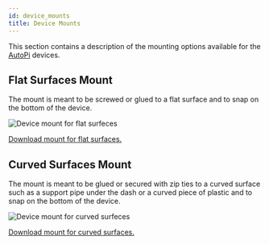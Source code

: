 ```yaml
---
id: device_mounts   
title: Device Mounts
---
```


This section contains a description of the mounting options available for the [AutoPi](https://www.autopi.io) devices.

## Flat Surfaces Mount
The mount is meant to be screwed or glued to a flat surface and to snap on the bottom of the device. 

![Device mount for flat surfeces](/img/hardware/accessories/device_mounts/device_mount_3_cut.png)

<a href="https://www.thingiverse.com/thing:6014024">Download mount for flat surfaces.</a>

## Curved Surfaces Mount
The mount is meant to be glued or secured with zip ties to a curved surface such as a support pipe under the dash or a curved piece of plastic and to snap on the bottom of the device.

![Device mount for curved surfeces](/img/hardware/accessories/device_mounts/device_mount_curve_1_CutV2.png)

<a href="https://www.thingiverse.com/thing:6017686">Download mount for curved surfaces.</a>


